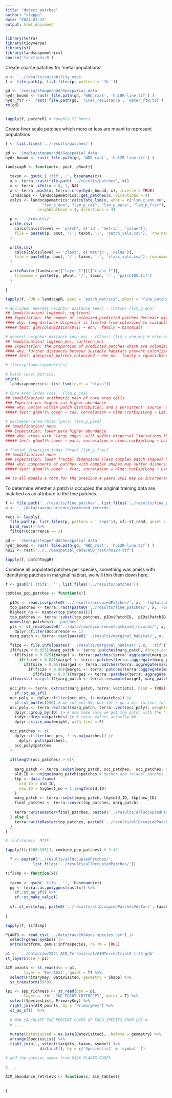 ```yaml
---
title: "detect patches"
author: "steppe"
date: "2024-01-22"
output: html_document
---
```


```r
library(terra)
library(tidyverse)
library(sf)
library(landscapemetrics)
source('functions.R')
```

Create coarse patches for 'meta-populations'

```r

p <- '../results/suitability_maps'
f <- file.path(p, list.files(p, pattern = '1k-'))

gd <- '/media/steppe/hdd/Geospatial_data'
hydr_bound <- rast( file.path(gd, 'WBD_rast', 'hu10R-line.tif') )
hydr_ftr <-  rast( file.path(gd, 'river_resistance', 'water_ftR.tif') )
rm(gd)


lapply(f, patcheR) # roughly 72 hours. 

```



Create finer scale patches which more or less are meant to represent populations

```r

f <- list.files('../results/patches/')

gd <- '/media/steppe/hdd/Geospatial_data'
hydr_bound <- rast( file.path(gd, 'WBD_rast', 'hu12R-line.tif') )

landscapR <- function(x, pout, pRout){

  taxon <- gsub('[.]tif', '', basename(x))
  x <- terra::rast(file.path('../results/patches', x))
  x <- terra::ifel(x > 0, 1, NA)
  x <- terra::mask(x, terra::crop(hydr_bound, x), inverse = TRUE)
  landscape <- landscapemetrics::get_patches(x, directions = 4)
  calcs <- landscapemetrics::calculate_lsm(x, what = c('lsm_c_enn_mn', 'lsm_c_enn_cv',
                "lsm_p_enn", "lsm_p_cai", "lsm_p_para", "lsm_p_frac"), 
              neighbourhood = 4, directions = 4)

  p <- '../results/'
  write.csv(
    calcs[calcs$level == 'patch', c('id', 'metric', 'value')],
    file = paste0(p, pout, '/', taxon, '-', 'patch_vals.csv'),  row.names = F
  )

  write.csv(
    calcs[calcs$level == 'class', c('metric', 'value')],
    file = paste0(p, pout, '/', taxon, '-', 'class_vals.csv'), row.names = F
  )

  writeRaster(landscape[["layer_1"]][["class_1"]], 
    filename = paste0(p, pRout, '/', taxon, '-', 'patchIDS.tif')
  )

}

lapply(f, FUN = landscapR, pout = 'patch_metrics', pRout = 'fine_patches')

```


```r

# euclidean nearest neighbor distance (enn) - (Patch) {lsm_p_enn}
## (modification) log(enn), sqrt(enn)
### Expectation: the number of colonized predicted patches decrease with increasing distance.
#### why: long-distance dispersal is limited from colonized to suitable patches. 
##### test: glm(colonization(0|1) ~ enn,  family = binomial)

# nearest neighbor distance (enn_mn) - (Class) {lsm_c_enn_mn} # note other method of aggregation can be used too!
## (modification) log(enn_mn), sqrt(enn_mn)
### Expectation: the proportion of predicted patches which are colonized decreases with increaing mean distance between patches
#### why: further distances between suitable habitats prevent colonization and recolonization of habitat.
##### test: glm(prcnt_patches_colonized ~ enn_mn,  family = (quasi)binomial)


```


```r
# library(landscapemetrics)

# Patch level metrics. 
print(
  landscapemetrics::list_lsm(level = "class"))

# Core Area Index (cai)  {lsm_p_cai}
## (modification) arithmetic mean of core area cells
### Expectation: higher cai higher abundance
#### why: better within patch distribution, and a persistent 'source' to 'sink' peripheral cells. 
##### test: glmm?(% cover ~ cai, correlation = nlme::corExp(Long ~ Lat, nugget=T), family = quasibinomial)

# perimeter-area ratio (para) {lsm_p_para}
## (modification) none
### Expectation: lower para higher abundance
#### why: areas with 'large edges' will suffer dispersal limitations throughout them, as many seeds will go to unsuitable habitat.
##### test: glmm?(% cover ~ para, correlation = nlme::corExp(Long ~ Lat, nugget=T), family = quasibinomial)

# fractal dimension index (frac) {lsm_p_frac}
## (modification) none
### Expectation: lower fractal dimensions (less complex patch shapes) have higher abundances. 
#### why: components of patches with complex shapes may suffer dispersal limitation. 
##### test: glmm?(% cover ~ frac, correlation = nlme::corExp(Long ~ Lat, nugget=T), family = quasibinomial)

## to all models a term for the previous 4 years SPEI may be incorporated. 

```

To determine whether a patch is occupied the original training data are matched as an attribute to the fine patches. 

```r

f <- file.path('../results/fine_patches', list.files('../results/fine_patches'))
p <- '../data/raw/occurrence/combined_records'

recs <- lapply(
  file.path(p, list.files(p, pattern = '.shp$')), sf::st_read, quiet = TRUE) %>% 
  bind_rows() %>% 
  filter(Occurrence == 1)

gd <- '/media/steppe/hdd/Geospatial_data'
hydr_bound <- rast( file.path(gd, 'WBD_rast', 'hu12R-line.tif') )
hu12 <- rast('../../Geospatial_data/WBD_rast/hu12R.tif')

lapply(f, patchTaggR)
```

Combine all populated patches per species, something was amiss with identifying patches in marginal habitat, we will thin them down here. 

```r

f <- gsub('[.]tif$', '', list.files('../results/patches'))

combine_pop_patches <- function(x){

  pIDs <- read.csv(paste0('../results/occupiedPatches/', x, '-topSuitability.csv'))
  top_patches <- terra::rast(paste0('../results/fine_patches/', x, '-patchIDS.tif'))
  highest_no <- minmax(top_patches)[2]
  top_patches <- terra::subst(top_patches, pIDs$PatchID,  pIDs$PatchID, others = NA)
  names(top_patches)<- 'patches'
  pts <- st_read(paste0('../data/raw/occurrence/combined_records/', x, '.shp'), quiet = TRUE) |>
    dplyr::filter(Occurrence == 1)
  marg_patch <- terra::rast(paste0('../results/marginal_habitat/', x, '.tif'))

  fsize <- file.info(paste0('../results/marginal_habitat/', x, '.tif'))$size/1e9
  if(fsize < 0.025){marg_patch <- terra::patches(marg_patch, directions = 4)} else
    if(fsize > 0.025){marge1 <- terra::patches(terra::aggregate(marg_patch, 2, fun = 'mean'), directions = 4)} else
      if(fsize > 0.04){marge1 <- terra::patches(terra::aggregate(marg_patch, 3, fun = 'mean'), directions = 4)} else
        if(fsize > 0.05){marge1 <- terra::patches(terra::aggregate(marg_patch, 4, fun = 'mean'), directions = 4)} else
          if(fsize > 0.06){marge1 <- terra::patches(terra::aggregate(marg_patch, 5, fun = 'mean'), directions = 4)} else
            if(fsize > 0.07){marge1 <- terra::patches(terra::aggregate(marg_patch, 6, fun = 'mean'), directions = 4)}
  if(exists('marge1')){marg_patch <- terra::resample(marge1, marg_patch, threads = 16, method = 'near')} 
  
  occ_pts <- terra::extract(marg_patch, terra::vect(pts), bind = TRUE) |>
    sf::st_as_sf()
  occ_poly <- dplyr::filter(occ_pts, is.na(patches)) |>
    sf::st_buffer(250) # we cut out 90, but let's go a bit further for corner cases.
  occ_poly <- terra::extract(marg_patch, terra::vect(occ_poly), weights = TRUE) %>% 
    dplyr::group_by(ID) |> # now make sure we get the patch with the 'most' overlap with the polygon
    tidyr::drop_na(patches) |> # these values actually NA. 
    dplyr::slice_max(weight, with_ties = F)

  occ_patches <- c(
    dplyr::filter(occ_pts, ! is.na(patches)) |>
      dplyr::pull(patches), 
    occ_poly$patches
  )
  
  if(length(occ_patches) > 0){ 
  
    marg_patch <- terra::subst(marg_patch, occ_patches,  occ_patches, others = NA)
    old_ID <- unique(marg_patch)$patches # gather and relabel patches 
    lkp <- data.frame(
      old_ID = old_ID,
      new_ID = highest_no + 1:length(old_ID)
    )
    marg_patch <- terra::subst(marg_patch, lkp$old_ID, lkp$new_ID)
    final_patches <- terra::cover(top_patches, marg_patch)
  
    terra::writeRaster(final_patches, paste0('../results/allOccupiedPatches/', x, '.tif'))
  } else {
    terra::writeRaster(top_patches, paste0('../results/allOccupiedPatches/', x, '.tif'))
  }
}

# lentiformis  NTIF

lapply(f[c(288:335)], combine_pop_patches) # 2:46
```

```r

  f <- paste0('../results/allOccupiedPatches/', 
            list.files('../results/allOccupiedPatches/'))

tif2shp <- function(x){
  
  taxon <- gsub('.tif$', '',  basename(x))
  pg <- terra::as.polygons(rast(x)) %>% 
    sf::st_as_sf() %>% 
    sf::st_make_valid()
  
  sf::st_write(pg, paste0('../results/allOccupiedPatchesVector/', taxon, '.shp'), quiet = TRUE)
  
}

lapply(f, tif2shp)

```





```r
PLANTS <- read.csv('../data/raw/2024sos_species.csv') |>
  select(genus:symbol) |>
  unite(sctfcnm, genus:infraspecies, na.rm = TRUE)

p1 <- '../data/raw/2021_AIM_Terrestrial/AIMTerrestrial9-1-22.gdb'
st_layers(dsn = p1)

AIM_points <- st_read(dsn = p1, 
        layer = 'TerrADat', quiet = T) %>%
  select(PrimaryKey, DateVisited, geometry = Shape) %>% 
  st_transform(5070) 

lpi <- spp_richness <- st_read(dsn = p1, 
        layer = 'tbl LINE POINT INTERCEPT', quiet = T) %>% 
  select(SpeciesList, PrimaryKey) %>% 
  right_join(AIM_points, by = 'PrimaryKey') %>% 
  st_as_sf()  %>% 
  
  # NOW CALCULATE THE PERCENT COVER OF EACH SPECIES FROM LPI #
  # ...
   
  mutate(DateVisited = as.Date(DateVisited), .before = geometry) %>% 
  arrange(SpeciesList) %>% 
  right_join(., select(targets, taxon, symbol) %>% 
               distinct(), by = c('SpeciesList' = 'symbol' ))

# add the species names from USDA PLANTS CODES

# ...

AIM_abundance_retrievR <- function(x, aim_tables){
  
  
}

```


